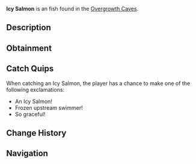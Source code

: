 {{FishInfobox
|image          = Icy Salmon.png
|rarity         = Uncommon
|sea            = First Sea
|location       = [[Overgrowth Caves]]
|sublocation    = 
|sources        = Fishing Rod
|radar_location = 
|xp             = 95
|weather        = 
|time           = Day
|season         = Winter
|bait           = Worm
|base_weight    = 10
|base_value     = 180
|weight_range   = 6
|base_chance    = 60
|base_resil     = 70
}}
'''Icy Salmon''' is an {{Rarity|Uncommon}} fish found in the [[Overgrowth Caves]].

== Description ==
{{Description|A sleek salmon with scales that appear to be coated in a permanent layer of frost.|Bestiary Entry}}

== Obtainment ==
{{Description|Found in the flowing waters of the cave's streams.|Bestiary Hint}}
{{Fish Availability|
Overgrowth Caves
|top_rods      = 
Azure Of Lagoon\192338.78\24886.29;
Free Spirit Rod\184690.53\22412.06;
Fang of the Eclipse\181954.45\23215.14;
Training Rod\180644.51\30270.09;
Summit Rod\180551.46\18541.81;
Flimsy Rod\122323.16\19418.37;
Resourceful Rod\170418.17\15685.52;
Nocturnal Rod\132504.16\82827.88;
No-Life Rod\180247.41\25525.66;
Seraphic Rod\163828.34\25328.52;
Fast Rod\162422.13\25111.12;
Trident Rod\179164.64\17974.42;
Depthseeker Rod\178701.82\19773.92;
Verdant Shear Rod\177577.68\21650.21;
Avalanche Rod\176250.87\17728.81;
Blazebringer Rod\171698.8\23004.48;
Zeus Rod\170474.68\21590.63;
Volcanic Rod\166464.08\16384.96;
Challenger's Rod\164670.31\23201.1;
Ethereal Prism Rod\160018.63\0;
Astralhook Rod\159812.79\0;
Rod Of The Depths\151951.13\21011.93;
Rod Of The Forgotten Fang\149611.8\23130.59;
Rod Of The Exalted One\137612.68\19736.18;
Steady Rod\81476.36\7696.7
|recommended   = Training Rod
}}

== Catch Quips ==
When catching an Icy Salmon, the player has a chance to make one of the following exclamations:
* An Icy Salmon!
* Frozen upstream swimmer!
* So graceful!

== Change History ==
{{Change History|{{subst:Current Version}}}}

== Navigation ==
{{Fish Navbox|Overgrowth Caves}}